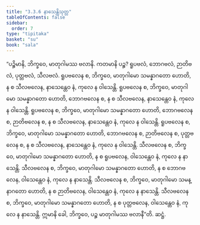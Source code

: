 ```yaml
---
title: "3.3.6 နာသေန္တိသုတ္တ"
tableOfContents: false
sidebar:
  order: 7
type: "tipitaka"
basket: "su"
book: "sala"
---
```



<DynamicBreadcrumb />

<Division number="309" book="sala">

<Paragraph number="1309" book="sala">
“ပဉ္စိမာနိ, ဘိက္ခဝေ, မာတုဂါမဿ ဗလာနိ. ကတမာနိ ပဉ္စ? ရူပဗလံ, ဘောဂဗလံ, ဉာတိဗလံ, ပုတ္တဗလံ, သီလဗလံ. ရူပဗလေန စ, ဘိက္ခဝေ, မာတုဂါမော သမန္နာဂတော ဟောတိ, န စ သီလဗလေန, နာသေန္တေဝ နံ, ကုလေ န ဝါသေန္တိ. ရူပဗလေန စ, ဘိက္ခဝေ, မာတုဂါမော သမန္နာဂတော ဟောတိ, ဘောဂဗလေန စ, န စ သီလဗလေန, နာသေန္တေဝ နံ, ကုလေ န ဝါသေန္တိ. ရူပဗလေန စ, ဘိက္ခဝေ, မာတုဂါမော သမန္နာဂတော ဟောတိ, ဘောဂဗလေန စ, ဉာတိဗလေန စ, န စ သီလဗလေန, နာသေန္တေဝ နံ, ကုလေ န ဝါသေန္တိ. ရူပဗလေန စ, ဘိက္ခဝေ, မာတုဂါမော သမန္နာဂတော ဟောတိ, ဘောဂဗလေန စ, ဉာတိဗလေန စ, ပုတ္တဗလေန စ, န စ သီလဗလေန, နာသေန္တေဝ နံ, ကုလေ န ဝါသေန္တိ. သီလဗလေန စ, ဘိက္ခဝေ, မာတုဂါမော သမန္နာဂတော ဟောတိ, န စ ရူပဗလေန, ဝါသေန္တေဝ နံ, ကုလေ န နာသေန္တိ. သီလဗလေန စ, ဘိက္ခဝေ, မာတုဂါမော သမန္နာဂတော ဟောတိ, န စ ဘောဂဗလေန, ဝါသေန္တေဝ နံ, ကုလေ န နာသေန္တိ. သီလဗလေန စ, ဘိက္ခဝေ, မာတုဂါမော သမန္နာဂတော ဟောတိ, န စ ဉာတိဗလေန, ဝါသေန္တေဝ နံ, ကုလေ န နာသေန္တိ. သီလဗလေန စ, ဘိက္ခဝေ, မာတုဂါမော သမန္နာဂတော ဟောတိ, န စ ပုတ္တဗလေန, ဝါသေန္တေဝ နံ, ကုလေ န နာသေန္တိ. ဣမာနိ ခေါ, ဘိက္ခဝေ, ပဉ္စ မာတုဂါမဿ ဗလာနီ”တိ.

</Paragraph>
</Division>

<Paragraph number="1310" type="center" book="sala">
ဆဋ္ဌံ.
</Paragraph>